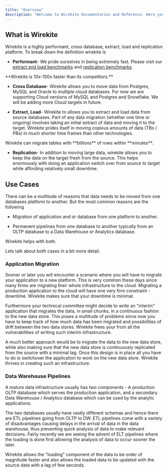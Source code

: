 ```yaml
---
title: "Overview"
description: "Welcome to Wirekite Documentation and Reference. Here you will find every thing you need to understand what is wirekite and how can it help with your data migration challenges, whether that's a one time migration of data or an ongoing pipeline between two databases. "
---
```


## What is Wirekite

Wirekite is a highly performant, cross database, extract, load and replication platform. To break down the definition wirekite is

* **Performant**- We pride ourselves in being extremely fast. Please visit our [extract and load benchmarks](https://wirekite.webflow.io/) and [replication benchmarks](https://benchmarks.wirekite.io/series/benchmarks-replication).

<Note>
  **Wirekite is 10x-100x faster than its competitors.**
</Note>

* **Cross Database**- Wirekite allows you to move data from Postgres, MySQL and Oracle to multiple cloud databases. For now we are supporting Cloud versions of MySQL and Postgres and Snowflake. We will be adding more Cloud targets in future.

* **Extract, Load**- Wirekite to allows you to extract and load data from source databases. Part of any data migration (whether one time or ongoing) involves taking an initial extract of data and moving it to the target. Wirekite prides itself in moving copious amounts of data (TBs / PBs) in much shorter time frames than other technologies.

<Card title="Petabyte Scale" icon="truck-moving" href="/introduction/overview">
  Wirekite can migrate tables with **billions** of rows within **minutes**.
</Card>

* **Replication**- In addition to moving large data, wirekite allows you to keep the data on the target fresh from the source. This helps enormously with doing an application switch over from source to target while affording relatively small downtime.

## Use Cases

There can be a multitude of reasons that data needs to be moved from one databases platform to another. But the most common reasons are the following

* Migration of application and or database from one platform to another.

* Permanent pipelines from one database to another typically from an OLTP database to a Data Warehouse or Analytics database.

Wirekite helps with both.

Lets talk about both cases in a bit more detail.

### Application Migration

Sooner or later you will encounter a scenario where you will have to migrate your application to a new platform. This is very common these days since many firms are migrating their whole infrastructure to the cloud. Migrating a production application to the cloud will have one very firm constraint - downtime. Wirekite makes sure that your downtime is minimal.

Furthermore your technical committee might decide to write an "interim" application that migrates the data, in small chunks, in a continuous fashion to the new data store. This poses a multitude of problems since now you have to keep track of how much data has been migrated and possibilities of drift between the two data stores. Wirekite frees your from all the vulnerabilities of writing such interim infrastructure.

A much better approach would be to migrate the data to the new data store, while also making sure that the new data store is continuously replicated from the source with a minimal lag. Once this design is in place all you have to do is switchover the application to work on the new data store. Wirekite thrives in creating such an infrastructure.

### Data Warehouse Pipelines

A mature data infrastructure usually has two components - A production OLTP database which serves the production application, and a secondary Data Warehouse / Analytics database which can be used by the analytic applications.

The two databases usually have vastly different schemas and hence there are ETL pipelines going from OLTP to DW. ETL pipelines come with a variety of disadvantages causing delays in the arrival of data in the data warehouse, thus preventing quick analysis of data to make relevant decisions. Fairly recently we are seeing the advent of ELT pipelines where the loading is done first allowing the analysis of data to occur sooner the later.

Wirekite allows the "loading" component of the data to be order of magnitude faster and also allows the loaded data to be updated with the source data with a lag of few seconds.